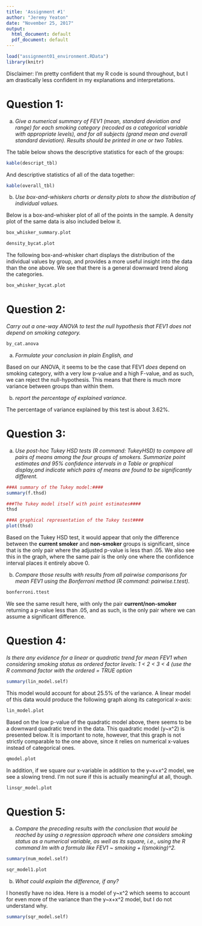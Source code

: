 ```yaml
---
title: 'Assignment #1'
author: "Jeremy Yeaton"
date: "November 25, 2017"
output:
  html_document: default
  pdf_document: default
---
```

```r
load("assignment01_environment.RData")
library(knitr)
````
Disclaimer: I'm pretty confident that my R code is sound throughout, but I am drastically less confident in my explanations and interpretations. 

# Question 1:

(a) *Give a numerical summary of FEV1 (mean, standard deviation and range)
   for each smoking category (recoded as a categorical variable with
   appropriate levels), and for all subjects (grand mean and overall
   standard deviation). Results should be printed in one or two Tables.* 
   
   The table below shows the descriptive statistics for each of the groups:
```r
kable(descript_tbl)
````

And descriptive statistics of all of the data together:

```r
kable(overall_tbl)
````

(b) *Use box-and-whiskers charts or density plots to show the distribution of individual values.*

Below is a box-and-whisker plot of all of the points in the sample. A density plot of the same data is also included below it.

```r
box_whisker_summary.plot

density_bycat.plot
````

The following box-and-whisker chart displays the distribution of the individual values by group, and provides a more useful insight into the data than the one above. We see that there is a general downward trend along the categories.

```r
box_whisker_bycat.plot

````
  
# Question 2:
*Carry out a one-way ANOVA to test the null hypothesis that FEV1 does not depend on smoking category.*

```r
by_cat.anova
````

(a) *Formulate your conclusion in plain English, and*

Based on our ANOVA, it seems to be the case that FEV1 *does* depend on smoking category, with a very low p-value and a high F-value, and as such, we can reject the null-hypothesis. This means that there is much more variance between groups than within them.

(b) *report the percentage of explained variance.*

The percentage of variance explained by this test is about 3.62%.
   
# Question 3:
(a) *Use post-hoc Tukey HSD tests (R command: TukeyHSD) to compare all
   pairs of means among the four groups of smokers. Summarize point estimates and 95% confidence intervals in a Table or graphical display,and indicate which pairs of means are found to be significantly different.*
   
```r
###A summary of the Tukey model:####
summary(f.thsd)

###The Tukey model itself with point estimates####
thsd

###A graphical representation of the Tukey test####
plot(thsd)
````

   Based on the Tukey HSD test, it would appear that only the difference between the **current smoker** and **non-smoker** groups is significant, since that is the only pair where the adjusted p-value is less than .05. We also see this in the graph, where the same pair is the only one where the confidence interval places it entirely above 0.
   
(b) *Compare those results with results from all pairwise comparisons for
   mean FEV1 using the Bonferroni method (R command: pairwise.t.test).*
   
```r
bonferroni.ttest
````

We see the same result here, with only the pair **current/non-smoker** returning a p-value less than .05, and as such, is the only pair where we can assume a significant difference.
   
# Question 4:
*Is there any evidence for a linear or quadratic trend for mean FEV1 when
   considering smoking status as ordered factor levels: 1 < 2 < 3 < 4 (use
   the R command factor with the ordered = TRUE option*
   
```r
summary(lin_model.self)
````

This model would account for about 25.5% of the variance. A linear model of this data would produce the following graph along its categorical x-axis:

```r
lin_model.plot
````

Based on the low p-value of the quadratic model above, there seems to be a downward quadratic trend in the data. This quadratic model (y~x^2) is presented below. It is important to note, however, that this graph is not strictly comparable to the one above, since it relies on numerical x-values instead of categorical ones.

```r
qmodel.plot
````

In addition, if we square our x-variable in addition to the y~x+x^2 model, we see a slowing trend. I'm not sure if this is actually meaningful at all, though.

```r
linsqr_model.plot
````

# Question 5:
(a) *Compare the preceding results with the conclusion that would be
reached by using a regression approach where one considers smoking status as a numerical variable, as well as its square, i.e., using the R command lm with a formula like FEV1 ~ smoking + I(smoking)^2.*

```r
summary(num_model.self)
````

```r
sqr_model1.plot
````


(b) *What could explain the difference, if any?*

I honestly have no idea. Here is a model of y~x^2 which seems to account for even more of the variance than the y~x+x^2 model, but I do not understand why.

```r
summary(sqr_model.self)
````
